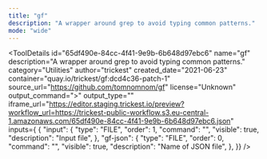 ```yaml
---
title: "gf"
description: "A wrapper around grep to avoid typing common patterns."
mode: "wide"
---
```



<ToolDetails
  id="65df490e-84cc-4f41-9e9b-6b648d97ebc6"
  name="gf"
  description="A wrapper around grep to avoid typing common patterns."
  category="Utilities"
  author="trickest"
  created_date="2021-06-23"
  container="quay.io/trickest/gf:dcd4c36-patch-1"
  source_url="https://github.com/tomnomnom/gf"
  license="Unknown"
  output_command=">"
  output_type=""
  iframe_url="https://editor.staging.trickest.io/preview?workflow_url=https://trickest-public-workflow.s3.eu-central-1.amazonaws.com/65df490e-84cc-4f41-9e9b-6b648d97ebc6.json"
  inputs={ {
  "input": {
    "type": "FILE",
    "order": 1,
    "command": "",
    "visible": true,
    "description": "Input file",
  },
  "gf-json": {
    "type": "FILE",
    "order": 0,
    "command": "",
    "visible": true,
    "description": "Name of JSON file",
  },
}}
/>